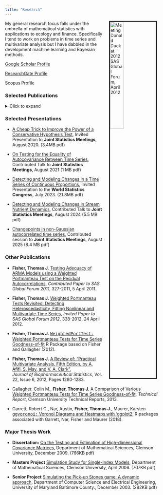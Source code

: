 ```yaml
---
title: "Research"
---
```


  <img
    src="images/sas-donald.jpg"
    alt="Meeting Donald Duck at 2012 SAS Global Forum, April 2012"
    title="Meeting Donald Duck at 2012 SAS Global Forum, April 2012"
    align="right"
    style="width:30%; border:3px solid; margin-left: 20px; margin-right: 5px"
  />

My general research focus falls under the umbrella of mathematical statistics with applications to ecology and finance. Specifically I tend to work on problems in time series and multivariate analysis but I have dabbled in the development machine learning and Bayesian methods.

<a href="http://scholar.google.com/citations?user=yWlETysAAAAJ">Google Scholar Profile</a>

<a href="https://www.researchgate.net/profile/Thomas_Fisher5">ResearchGate Profile</a>

<a href="http://www.scopus.com/authid/detail.url?authorId=36241625400">Scopus Profile</a>

<h3>Selected Publications</h3>

<details>
<summary>Click to expand</summary>

* **Fisher, Thomas J.**, Sun, Xiaoqian, Gallagher, Colin M.,
 <a href="http://dx.doi.org/10.1016/j.jmva.2010.07.004">A New Test for Sphericity of the Covariance Matrix for High Dimensional Data</a>, 
 *Journal of Multivariate Analysis*, Vol. 101, No. 10, Nov. 2010, 2554-2570.
* **Fisher, Thomas J.**, Sun, Xiaoqian,
<a href="http://dx.doi.org/10.1016/j.csda.2010.12.006">Improved Stein-type shrinkage estimators for the high-dimensional multivariate normal covariance matrix</a>, 
*Computational Statistics and Data Analysis*, Vol. 55, No. 5., May 2011, 1909-1918. 
* **Fisher, Thomas J.**, Gallagher, Colin M., 
<a href="http://amstat.tandfonline.com/doi/abs/10.1080/01621459.2012.688465">New Weighted Portmanteau Statistics for Time Series Goodness-of-Fit Testing</a>,
*Journal of the American Statistical Association*, Vol. 107, Issue 498, 2012, Pages 777-787.
* Gallagher, Colin M., **Fisher, Thomas J.**
<a href="http://onlinelibrary.wiley.com/doi/10.1111/jtsa.12093/abstract">On Weighted Portmanteau Tests for Time Series Goodness-of-fit</a>
*Journal of Time Series Analysis*, Vol. 36, Issue 1, January 2015, Pages 67-83.
* Robbins, Michael W., **Fisher, Thomas J.**
<a href="https://www.tandfonline.com/doi/abs/10.1080/07350015.2014.962699">Cross-Correlation Matrices for Tests of Independence and Causality between Two Multivariate Time Series</a>
*Journal of Business and Economic Statistics*, Vol. 33, Issue 4, 2015, Pages 459-473.

* **Fisher, Thomas J.**, Robbins, Michael W. <a href="https://doi.org/10.5705/ss.202016.0286">An Improved Measure for Lack of Fit in Time Series Models</a>, *Statistica Sinica*, Vol 28, 2018, Pages 1285-1305.

* **Fisher, Thomas J.**, Robbins, Michael W. <a href="https://amstat.tandfonline.com/doi/abs/10.1080/00031305.2017.1395364#.Xyw8HChKiM8">A Cheap Trick to Improve the Power of a Conservative Hypothesis Test</a>, *The American Statistician*, Vol. 73, Issue 3, 2019, Pages 232-242.

* Sun, Zequn, **Fisher, Thomas J.** <a href="https://www.tandfonline.com/doi/full/10.1080/02664763.2020.1783519">Testing for correlation between two time series using a parametric bootstrap</a>, *Journal of Applied Statistics*, Vol. 48, Issue 11, 2021, Pages 2042-2063.

* Cirkovic, Daniel, **Fisher, Thomas J.** <a href="https://onlinelibrary.wiley.com/doi/abs/10.1002/env.2680">On testing for the equality of autocovariance in time series</a>, *Environmetrics*, Vol. 32, Issue 7, 2021.

* **Fisher, Thomas J.**, Zhang, Jing, Colegate, Stephen P., Vanni, Michael J. <a href="https://projecteuclid.org/journals/annals-of-applied-statistics/volume-16/issue-1/Detecting-and-modeling-changes-in-a-time-series-of-proportions/10.1214/21-AOAS1509.pdf">Detecting and Modeling Changes in a Time Series of Proportions</a>, *Annals of Applied Statistics*, Vol. 16 Number 1, 477-494, 2022.

* Lund, R., **Fisher, T.J.**, Diawara, N. and Wehner, M., <a href="https://onlinelibrary.wiley.com/doi/10.1111/jtsa.12833">Multiple Changepoint Detection for Non-Gaussian Time Series</a>, *J. Time Ser. Anal.*, 2025.

</details>

<h3>Selected Presentations</h3>

* <a href="works/jsm_cheapTrickPresentation.pdf">A Cheap Trick to Improve the Power of a Conservative Hypothesis Test</a>, 
Invited Presentation to **Joint Statistics Meetings**, August 2020. (3.4MB pdf)

* <a href="works/jsm21_autocovarianceTestingPresentation.pdf">On Testing for the Equality of Autocovariance Between Time Series</a>, Contributed Talk to **Joint Statistics Meetings**, August 2021 (1 MB pdf)

* <a href="works/wsc23_detecingChangesProportions.pdf">Detecting and Modeling Changes in a Time Series of Continuous Proportions</a>, Invited Presentation to the **World Statistics Congress**, July 2023. (21.8MB pdf)

* <a href="works/jsm24_acton_nutrient_chpts.pdf">Detecting and Modeling Changes in Stream Nutrient Dynamics</a>, Contributed Talk to **Joint Statistics Meetings**, August 2024 (5.5 MB pdf)

* <a href="works/jsm25_baseball_nongaussian_chpts.pdf">Changepoints in non-Gaussian autocorrelated time series</a>, Contributed session to **Joint Statistics Meetings**, August 2025 (8.4 MB pdf)

<h3>Other Publications</h3>

* **Fisher, Thomas J.**
<a href="http://www.google.com/url?sa=t&rct=j&q=&esrc=s&source=web&cd=2&cad=rja&ved=0CDEQFjAB&url=http%3A%2F%2Fsupport.sas.com%2Fresources%2Fpapers%2Fproceedings11%2F327-2011.pdf&ei=jjNpUvOjNJKgkQeGxYCAAg&usg=AFQjCNHhsHTcYerziJU1SfV7B9pd-BUxFA&sig2=Yv426md5dqc9MyDyUX3K9g">Testing Adequacy of ARMA Models using a Weighted Portmanteau Test on the Residual Autocorrelations</a>,
*Contributed Paper to SAS Global Forum 2011*, 327-2011, 5 April 2011.

* **Fisher, Thomas J.**
<a href="http://www.google.com/url?sa=t&rct=j&q=&esrc=s&source=web&cd=6&cad=rja&ved=0CFYQFjAF&url=http%3A%2F%2Fsupport.sas.com%2Fresources%2Fpapers%2Fproceedings12%2F338-2012.pdf&ei=vzFpUtqzJM3pkAfE1YHoAQ&usg=AFQjCNGuxRb6a5YXphXUhZ4jeODz2Yx6lw&sig2=tgY1y-N20zdlRVn7YR6iQg&bvm=bv.55123115,d.eW0">Weighted Portmanteau Tests Revisited: Detecting Heteroscedasticity, Fitting Nonlinear and Multivariate Time Series</a>,
*Invited Paper to SAS Global Forum 2012*, 338-2012, 24 April 2012.

* **Fisher, Thomas J.**
<a href="http://cran.r-project.org/web/packages/WeightedPortTest/index.html"><font face="courier">WeightedPortTest:</font> Weighted Portmanteau Tests for Time Series Goodness-of-fit</a>
R Package based on Fisher and Gallagher (2012).

* **Fisher, Thomas J.**
<a href="http://www.tandfonline.com/doi/abs/10.1080/10543406.2012.713289#.Umk0BHiUxRo">A Review of: “Practical Multivariate Analysis, Fifth Edition, by A. Afifi, S. May, and V. A. Clark”</a>,<br>
*Journal of Biopharmaceutical Statistics*, Vol. 22, Issue 6, 2012, Pages 1280-1283.

* Gallagher, Colin M., **Fisher, Thomas J.**
<a href="http://www.clemson.edu/ces/math/technical_reports/gallagher.TR2013.pdf">A Comparison of Various Weighted Portmanteau Tests for Time Series Goodness-of-fit</a>,
*Technical Report*, Clemson University Technical Reports, 2013.

* Garrett, Robert C., Nar, Austin, **Fisher, Thomas J.**, Maurer, Karsten
<a href="https://cran.r-project.org/web/packages/ggvoronoi/index.html"><font face="courier">ggvoronoi:</font> Voronoi Diagrams and Heatmaps with 'ggplot2'</a>
R packages associated with Garrett, Nar, Fisher and Maurer (2018).


<h3>Major Thesis Work</h3>

* **Dissertation:**
<a href="works/fisher-diss.pdf">On the Testing and Estimation of High-dimensional Covariance Matrices</a>, 
Department of Mathematical Sciences, Clemson University, December 2009.</a> (766KB pdf)

* **Masters Project**
<a href="works/fisher-ms-proj.pdf">Simulation Study for Single-Index Models</a>,
Department of Mathematical Sciences, Clemson University, April 2006. (707KB pdf)

* **Senior Project**
<a href="works/fisher-algo.pdf">Simulating the Pick-up Stones game: A dynamic approach</a>, 
Department of Computer Science and Electrical Engineering, University of Maryland Baltimore County., December 2003. (282KB pdf)



